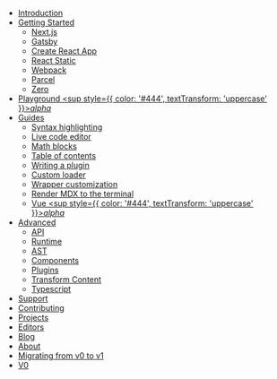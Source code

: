 *   [Introduction](/)
*   [Getting Started](/getting-started)
    *   [Next.js](/getting-started/next)
    *   [Gatsby](/getting-started/gatsby)
    *   [Create React App](/getting-started/create-react-app)
    *   [React Static](/getting-started/react-static)
    *   [Webpack](/getting-started/webpack)
    *   [Parcel](/getting-started/parcel)
    *   [Zero](/getting-started/zero)
*   [Playground <sup style={{ color: '#444', textTransform: 'uppercase' }}>*alpha*</sup>](/playground)
*   [Guides](/guides)
    *   [Syntax highlighting](/guides/syntax-highlighting)
    *   [Live code editor](/guides/live-code)
    *   [Math blocks](/guides/math-blocks)
    *   [Table of contents](/guides/table-of-contents)
    *   [Writing a plugin](/guides/writing-a-plugin)
    *   [Custom loader](/guides/custom-loader)
    *   [Wrapper customization](/guides/wrapper-customization)
    *   [Render MDX to the terminal](/guides/terminal)
    *   [Vue <sup style={{ color: '#444', textTransform: 'uppercase' }}>*alpha*</sup>](/guides/vue)
*   [Advanced](/advanced)
    *   [API](/advanced/api)
    *   [Runtime](/advanced/runtime)
    *   [AST](/advanced/ast)
    *   [Components](/advanced/components)
    *   [Plugins](/advanced/plugins)
    *   [Transform Content](/advanced/transform-content)
    *   [Typescript](/advanced/typescript)
*   [Support](/support)
*   [Contributing](/contributing)
*   [Projects](/projects)
*   [Editors](/editors)
*   [Blog](/blog)
*   [About](/about)
*   [Migrating from v0 to v1](/migrating/v1)
*   [V0](https://v0.mdxjs.com)
